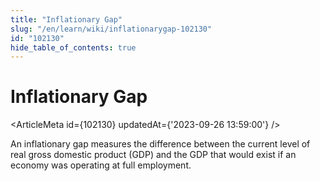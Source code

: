 ```yaml
---
title: "Inflationary Gap"
slug: "/en/learn/wiki/inflationarygap-102130"
id: "102130"
hide_table_of_contents: true
---
```



# Inflationary Gap

<ArticleMeta id={102130} updatedAt={'2023-09-26 13:59:00'} />
<div className='border-solid border-b border-t-0 my-4 border-[var(--ifm-color-gray-300)]' />

An inflationary gap measures the difference between the current level of real gross domestic product (GDP) and the GDP that would exist if an economy was operating at full employment.
